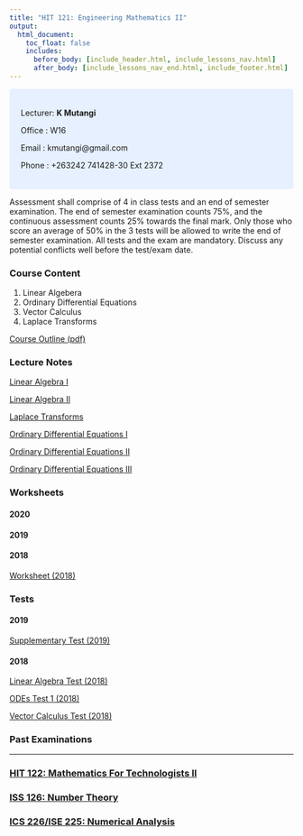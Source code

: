 ```yaml
---
title: "HIT 121: Engineering Mathematics II"
output:
  html_document:
    toc_float: false
    includes:
      before_body: [include_header.html, include_lessons_nav.html]
      after_body: [include_lessons_nav_end.html, include_footer.html]
---
```


<style>
div.blue { background-color:#e6f0ff; border-radius: 5px; padding: 20px;}
</style>
<div class = "blue">

Lecturer: **K Mutangi**

Office  : W16

Email   : kmutangi@gmail.com

Phone   : +263242 741428-30 Ext 2372

</div>



Assessment shall comprise of 4 in class tests and an end of semester examination. The end of semester examination counts 75%, and the continuous assessment counts 25% towards the final mark. Only those who score an average of 50% in the 3 tests will be allowed to write the end of semester 
examination. All tests and the exam are mandatory. Discuss any potential conflicts well before the test/exam date.


### Course Content
(@) Linear Algebera
(@) Ordinary Differential Equations
(@) Vector Calculus
(@) Laplace Transforms

[Course Outline (pdf)](https://drive.google.com/file/d/1YTM2qJU8BMlOpyXgHQxKCzXpT6_iHT0F/view?usp=sharing)

### Lecture Notes

[Linear Algebra I](https://drive.google.com/file/d/1djpop6x1BY1wN7lPyhQRthUcFcjGxJwL/view?usp=sharing)

[Linear Algebra II](https://drive.google.com/file/d/1wtGffPnOoLBvV5tZgAkNUJ6pw5QxxdAs/view?usp=sharing)

[Laplace Transforms](https://drive.google.com/file/d/1feoB6yBJ9zSPkRDRn_ec2XDMwue1LDcC/view?usp=sharing)

[Ordinary Differential Equations I](https://drive.google.com/file/d/1YT8uUMDoNXOC0_B0VOKAGCAntD8KKCUo/view?usp=sharing)

[Ordinary Differential Equations II](https://drive.google.com/file/d/1ZgyyM8xoNpQIhZgidEiHnwgkkaXGxEUs/view?usp=sharing)

[Ordinary Differential Equations III](https://drive.google.com/file/d/1epZNoi3RZFoSmJxAZ9ZteXXCoVncA8ME/view?usp=sharing)



### Worksheets


#### **2020**

#### **2019**

#### **2018**

[Worksheet  (2018)](https://drive.google.com/open?id=1oLNr8FYGHDIXHHfsGQBJLDx35hla-aVJ)





### Tests

#### **2019**

[Supplementary Test (2019)](https://drive.google.com/file/d/1n5QvKQ_YdXv6vsyZGn3-zBP3ereTqAwe/view?usp=sharing)

#### **2018**

[Linear Algebra Test (2018)](https://drive.google.com/file/d/1FOcgTUQv08dgWXtC3Zoq6R3__7fHsYYs/view?usp=sharing)

[ODEs Test 1 (2018)](https://drive.google.com/open?id=1uAwM8HfCnV6Uvo6vlF4vYz7Lse-MVa-c)

[Vector Calculus Test (2018)](https://drive.google.com/open?id=1rYNJ4RqZ_itoWrO290HCZBan6uKJU6w2)


### Past Examinations





***
### [HIT 122: Mathematics For Technologists II](hit122.html){.continue-link}
### [ISS 126: Number Theory](iss126.html){.continue-link}
### [ICS 226/ISE 225: Numerical Analysis](ics225.html){.continue-link}
